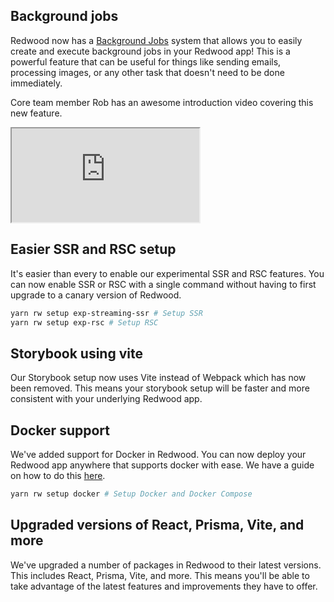 ## Background jobs
Redwood now has a [Background Jobs](https://docs.redwoodjs.com/docs/background-jobs) system that allows you to easily create and execute background jobs in your Redwood app! This is a powerful feature that can be useful for things like sending emails, processing images, or any other task that doesn't need to be done immediately.

Core team member Rob has an awesome introduction video covering this new feature.
<iframe src="https://www.youtube.com/embed/fypXtsXxeIc?si=5qMZvY_2FDAxf_hW?rel=0&modestbranding=1" title="YouTube video player" allowFullScreen></iframe>

## Easier SSR and RSC setup
It's easier than every to enable our experimental SSR and RSC features. You can now enable SSR or RSC with a single command without having to first upgrade to a canary version of Redwood.

```bash
yarn rw setup exp-streaming-ssr # Setup SSR
yarn rw setup exp-rsc # Setup RSC
```

## Storybook using vite
Our Storybook setup now uses Vite instead of Webpack which has now been removed. This means your storybook setup will be faster and more consistent with your underlying Redwood app.

## Docker support
We've added support for Docker in Redwood. You can now deploy your Redwood app anywhere that supports docker with ease. We have a guide on how to do this [here](https://docs.redwoodjs.com/docs/docker).

```bash
yarn rw setup docker # Setup Docker and Docker Compose
```

## Upgraded versions of React, Prisma, Vite, and more
We've upgraded a number of packages in Redwood to their latest versions. This includes React, Prisma, Vite, and more. This means you'll be able to take advantage of the latest features and improvements they have to offer.
